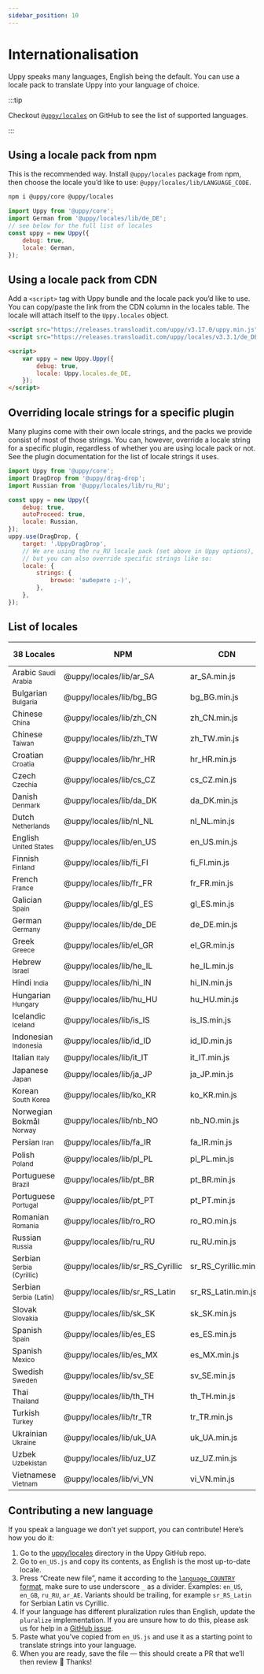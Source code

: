 ```yaml
---
sidebar_position: 10
---
```



# Internationalisation

Uppy speaks many languages, English being the default. You can use a locale pack
to translate Uppy into your language of choice.

:::tip

Checkout
[`@uppy/locales`](https://github.com/transloadit/uppy/tree/main/packages/%40uppy/locales)
on GitHub to see the list of supported languages.

:::

## Using a locale pack from npm

This is the recommended way. Install `@uppy/locales` package from npm, then
choose the locale you’d like to use: `@uppy/locales/lib/LANGUAGE_CODE`.

```bash
npm i @uppy/core @uppy/locales
```

```js
import Uppy from '@uppy/core';
import German from '@uppy/locales/lib/de_DE';
// see below for the full list of locales
const uppy = new Uppy({
	debug: true,
	locale: German,
});
```

## Using a locale pack from CDN

Add a `<script>` tag with Uppy bundle and the locale pack you’d like to use. You
can copy/paste the link from the CDN column in the locales table. The locale
will attach itself to the `Uppy.locales` object.

```html
<script src="https://releases.transloadit.com/uppy/v3.17.0/uppy.min.js"></script>
<script src="https://releases.transloadit.com/uppy/locales/v3.3.1/de_DE.min.js"></script>

<script>
	var uppy = new Uppy.Uppy({
		debug: true,
		locale: Uppy.locales.de_DE,
	});
</script>
```

## Overriding locale strings for a specific plugin

Many plugins come with their own locale strings, and the packs we provide
consist of most of those strings. You can, however, override a locale string for
a specific plugin, regardless of whether you are using locale pack or not. See
the plugin documentation for the list of locale strings it uses.

```js
import Uppy from '@uppy/core';
import DragDrop from '@uppy/drag-drop';
import Russian from '@uppy/locales/lib/ru_RU';

const uppy = new Uppy({
	debug: true,
	autoProceed: true,
	locale: Russian,
});
uppy.use(DragDrop, {
	target: '.UppyDragDrop',
	// We are using the ru_RU locale pack (set above in Uppy options),
	// but you can also override specific strings like so:
	locale: {
		strings: {
			browse: 'выберите ;-)',
		},
	},
});
```

## List of locales

<table>
	<thead>
		<tr>
			<th>38 Locales</th>
			<th>NPM</th>
			<th>CDN</th>
			<th>Source on GitHub</th>
		</tr>
	</thead>
	<tbody>
		<tr>
			<td>
				Arabic <small>Saudi Arabia</small>
			</td>
			<td>
				<Link to="https://www.npmjs.com/package/@uppy/locales">
					@uppy/locales/lib/ar_SA
				</Link>
			</td>
			<td>
				<Link to="https://releases.transloadit.com/uppy/locales/v3.3.1/ar_SA.min.js">
					ar_SA.min.js
				</Link>
			</td>
			<td>
				<Link to="https://github.com/transloadit/uppy/blob/main/packages/%40uppy/locales/src/ar_SA.ts">
					ar_SA.ts
				</Link>
			</td>
		</tr>
		<tr>
			<td>
				Bulgarian <small>Bulgaria</small>
			</td>
			<td>
				<Link to="https://www.npmjs.com/package/@uppy/locales">
					@uppy/locales/lib/bg_BG
				</Link>
			</td>
			<td>
				<Link to="https://releases.transloadit.com/uppy/locales/v3.3.1/bg_BG.min.js">
					bg_BG.min.js
				</Link>
			</td>
			<td>
				<Link to="https://github.com/transloadit/uppy/blob/main/packages/%40uppy/locales/src/bg_BG.ts">
					bg_BG.ts
				</Link>
			</td>
		</tr>
		<tr>
			<td>
				Chinese <small>China</small>
			</td>
			<td>
				<Link to="https://www.npmjs.com/package/@uppy/locales">
					@uppy/locales/lib/zh_CN
				</Link>
			</td>
			<td>
				<Link to="https://releases.transloadit.com/uppy/locales/v3.3.1/zh_CN.min.js">
					zh_CN.min.js
				</Link>
			</td>
			<td>
				<Link to="https://github.com/transloadit/uppy/blob/main/packages/%40uppy/locales/src/zh_CN.ts">
					zh_CN.ts
				</Link>
			</td>
		</tr>
		<tr>
			<td>
				Chinese <small>Taiwan</small>
			</td>
			<td>
				<Link to="https://www.npmjs.com/package/@uppy/locales">
					@uppy/locales/lib/zh_TW
				</Link>
			</td>
			<td>
				<Link to="https://releases.transloadit.com/uppy/locales/v3.3.1/zh_TW.min.js">
					zh_TW.min.js
				</Link>
			</td>
			<td>
				<Link to="https://github.com/transloadit/uppy/blob/main/packages/%40uppy/locales/src/zh_TW.ts">
					zh_TW.ts
				</Link>
			</td>
		</tr>
		<tr>
			<td>
				Croatian <small>Croatia</small>
			</td>
			<td>
				<Link to="https://www.npmjs.com/package/@uppy/locales">
					@uppy/locales/lib/hr_HR
				</Link>
			</td>
			<td>
				<Link to="https://releases.transloadit.com/uppy/locales/v3.3.1/hr_HR.min.js">
					hr_HR.min.js
				</Link>
			</td>
			<td>
				<Link to="https://github.com/transloadit/uppy/blob/main/packages/%40uppy/locales/src/hr_HR.ts">
					hr_HR.ts
				</Link>
			</td>
		</tr>
		<tr>
			<td>
				Czech <small>Czechia</small>
			</td>
			<td>
				<Link to="https://www.npmjs.com/package/@uppy/locales">
					@uppy/locales/lib/cs_CZ
				</Link>
			</td>
			<td>
				<Link to="https://releases.transloadit.com/uppy/locales/v3.3.1/cs_CZ.min.js">
					cs_CZ.min.js
				</Link>
			</td>
			<td>
				<Link to="https://github.com/transloadit/uppy/blob/main/packages/%40uppy/locales/src/cs_CZ.ts">
					cs_CZ.ts
				</Link>
			</td>
		</tr>
		<tr>
			<td>
				Danish <small>Denmark</small>
			</td>
			<td>
				<Link to="https://www.npmjs.com/package/@uppy/locales">
					@uppy/locales/lib/da_DK
				</Link>
			</td>
			<td>
				<Link to="https://releases.transloadit.com/uppy/locales/v3.3.1/da_DK.min.js">
					da_DK.min.js
				</Link>
			</td>
			<td>
				<Link to="https://github.com/transloadit/uppy/blob/main/packages/%40uppy/locales/src/da_DK.ts">
					da_DK.ts
				</Link>
			</td>
		</tr>
		<tr>
			<td>
				Dutch <small>Netherlands</small>
			</td>
			<td>
				<Link to="https://www.npmjs.com/package/@uppy/locales">
					@uppy/locales/lib/nl_NL
				</Link>
			</td>
			<td>
				<Link to="https://releases.transloadit.com/uppy/locales/v3.3.1/nl_NL.min.js">
					nl_NL.min.js
				</Link>
			</td>
			<td>
				<Link to="https://github.com/transloadit/uppy/blob/main/packages/%40uppy/locales/src/nl_NL.ts">
					nl_NL.ts
				</Link>
			</td>
		</tr>
		<tr>
			<td>
				English <small>United States</small>
			</td>
			<td>
				<Link to="https://www.npmjs.com/package/@uppy/locales">
					@uppy/locales/lib/en_US
				</Link>
			</td>
			<td>
				<Link to="https://releases.transloadit.com/uppy/locales/v3.3.1/en_US.min.js">
					en_US.min.js
				</Link>
			</td>
			<td>
				<Link to="https://github.com/transloadit/uppy/blob/main/packages/%40uppy/locales/src/en_US.ts">
					en_US.ts
				</Link>
			</td>
		</tr>
		<tr>
			<td>
				Finnish <small>Finland</small>
			</td>
			<td>
				<Link to="https://www.npmjs.com/package/@uppy/locales">
					@uppy/locales/lib/fi_FI
				</Link>
			</td>
			<td>
				<Link to="https://releases.transloadit.com/uppy/locales/v3.3.1/fi_FI.min.js">
					fi_FI.min.js
				</Link>
			</td>
			<td>
				<Link to="https://github.com/transloadit/uppy/blob/main/packages/%40uppy/locales/src/fi_FI.ts">
					fi_FI.ts
				</Link>
			</td>
		</tr>
		<tr>
			<td>
				French <small>France</small>
			</td>
			<td>
				<Link to="https://www.npmjs.com/package/@uppy/locales">
					@uppy/locales/lib/fr_FR
				</Link>
			</td>
			<td>
				<Link to="https://releases.transloadit.com/uppy/locales/v3.3.1/fr_FR.min.js">
					fr_FR.min.js
				</Link>
			</td>
			<td>
				<Link to="https://github.com/transloadit/uppy/blob/main/packages/%40uppy/locales/src/fr_FR.ts">
					fr_FR.ts
				</Link>
			</td>
		</tr>
		<tr>
			<td>
				Galician <small>Spain</small>
			</td>
			<td>
				<Link to="https://www.npmjs.com/package/@uppy/locales">
					@uppy/locales/lib/gl_ES
				</Link>
			</td>
			<td>
				<Link to="https://releases.transloadit.com/uppy/locales/v3.3.1/gl_ES.min.js">
					gl_ES.min.js
				</Link>
			</td>
			<td>
				<Link to="https://github.com/transloadit/uppy/blob/main/packages/%40uppy/locales/src/gl_ES.ts">
					gl_ES.ts
				</Link>
			</td>
		</tr>
		<tr>
			<td>
				German <small>Germany</small>
			</td>
			<td>
				<Link to="https://www.npmjs.com/package/@uppy/locales">
					@uppy/locales/lib/de_DE
				</Link>
			</td>
			<td>
				<Link to="https://releases.transloadit.com/uppy/locales/v3.3.1/de_DE.min.js">
					de_DE.min.js
				</Link>
			</td>
			<td>
				<Link to="https://github.com/transloadit/uppy/blob/main/packages/%40uppy/locales/src/de_DE.ts">
					de_DE.ts
				</Link>
			</td>
		</tr>
		<tr>
			<td>
				Greek <small>Greece</small>
			</td>
			<td>
				<Link to="https://www.npmjs.com/package/@uppy/locales">
					@uppy/locales/lib/el_GR
				</Link>
			</td>
			<td>
				<Link to="https://releases.transloadit.com/uppy/locales/v3.3.1/el_GR.min.js">
					el_GR.min.js
				</Link>
			</td>
			<td>
				<Link to="https://github.com/transloadit/uppy/blob/main/packages/%40uppy/locales/src/el_GR.ts">
					el_GR.ts
				</Link>
			</td>
		</tr>
		<tr>
			<td>
				Hebrew <small>Israel</small>
			</td>
			<td>
				<Link to="https://www.npmjs.com/package/@uppy/locales">
					@uppy/locales/lib/he_IL
				</Link>
			</td>
			<td>
				<Link to="https://releases.transloadit.com/uppy/locales/v3.3.1/he_IL.min.js">
					he_IL.min.js
				</Link>
			</td>
			<td>
				<Link to="https://github.com/transloadit/uppy/blob/main/packages/%40uppy/locales/src/he_IL.ts">
					he_IL.ts
				</Link>
			</td>
		</tr>
		<tr>
			<td>
				Hindi <small>India</small>
			</td>
			<td>
				<Link to="https://www.npmjs.com/package/@uppy/locales">
					@uppy/locales/lib/hi_IN
				</Link>
			</td>
			<td>
				<Link to="https://releases.transloadit.com/uppy/locales/v3.3.1/hi_IN.min.js">
					hi_IN.min.js
				</Link>
			</td>
			<td>
				<Link to="https://github.com/transloadit/uppy/blob/main/packages/%40uppy/locales/src/hi_IN.ts">
					hi_IN.ts
				</Link>
			</td>
		</tr>
		<tr>
			<td>
				Hungarian <small>Hungary</small>
			</td>
			<td>
				<Link to="https://www.npmjs.com/package/@uppy/locales">
					@uppy/locales/lib/hu_HU
				</Link>
			</td>
			<td>
				<Link to="https://releases.transloadit.com/uppy/locales/v3.3.1/hu_HU.min.js">
					hu_HU.min.js
				</Link>
			</td>
			<td>
				<Link to="https://github.com/transloadit/uppy/blob/main/packages/%40uppy/locales/src/hu_HU.ts">
					hu_HU.ts
				</Link>
			</td>
		</tr>
		<tr>
			<td>
				Icelandic <small>Iceland</small>
			</td>
			<td>
				<Link to="https://www.npmjs.com/package/@uppy/locales">
					@uppy/locales/lib/is_IS
				</Link>
			</td>
			<td>
				<Link to="https://releases.transloadit.com/uppy/locales/v3.3.1/is_IS.min.js">
					is_IS.min.js
				</Link>
			</td>
			<td>
				<Link to="https://github.com/transloadit/uppy/blob/main/packages/%40uppy/locales/src/is_IS.ts">
					is_IS.ts
				</Link>
			</td>
		</tr>
		<tr>
			<td>
				Indonesian <small>Indonesia</small>
			</td>
			<td>
				<Link to="https://www.npmjs.com/package/@uppy/locales">
					@uppy/locales/lib/id_ID
				</Link>
			</td>
			<td>
				<Link to="https://releases.transloadit.com/uppy/locales/v3.3.1/id_ID.min.js">
					id_ID.min.js
				</Link>
			</td>
			<td>
				<Link to="https://github.com/transloadit/uppy/blob/main/packages/%40uppy/locales/src/id_ID.ts">
					id_ID.ts
				</Link>
			</td>
		</tr>
		<tr>
			<td>
				Italian <small>Italy</small>
			</td>
			<td>
				<Link to="https://www.npmjs.com/package/@uppy/locales">
					@uppy/locales/lib/it_IT
				</Link>
			</td>
			<td>
				<Link to="https://releases.transloadit.com/uppy/locales/v3.3.1/it_IT.min.js">
					it_IT.min.js
				</Link>
			</td>
			<td>
				<Link to="https://github.com/transloadit/uppy/blob/main/packages/%40uppy/locales/src/it_IT.ts">
					it_IT.ts
				</Link>
			</td>
		</tr>
		<tr>
			<td>
				Japanese <small>Japan</small>
			</td>
			<td>
				<Link to="https://www.npmjs.com/package/@uppy/locales">
					@uppy/locales/lib/ja_JP
				</Link>
			</td>
			<td>
				<Link to="https://releases.transloadit.com/uppy/locales/v3.3.1/ja_JP.min.js">
					ja_JP.min.js
				</Link>
			</td>
			<td>
				<Link to="https://github.com/transloadit/uppy/blob/main/packages/%40uppy/locales/src/ja_JP.ts">
					ja_JP.ts
				</Link>
			</td>
		</tr>
		<tr>
			<td>
				Korean <small>South Korea</small>
			</td>
			<td>
				<Link to="https://www.npmjs.com/package/@uppy/locales">
					@uppy/locales/lib/ko_KR
				</Link>
			</td>
			<td>
				<Link to="https://releases.transloadit.com/uppy/locales/v3.3.1/ko_KR.min.js">
					ko_KR.min.js
				</Link>
			</td>
			<td>
				<Link to="https://github.com/transloadit/uppy/blob/main/packages/%40uppy/locales/src/ko_KR.ts">
					ko_KR.ts
				</Link>
			</td>
		</tr>
		<tr>
			<td>
				Norwegian Bokmål <small>Norway</small>
			</td>
			<td>
				<Link to="https://www.npmjs.com/package/@uppy/locales">
					@uppy/locales/lib/nb_NO
				</Link>
			</td>
			<td>
				<Link to="https://releases.transloadit.com/uppy/locales/v3.3.1/nb_NO.min.js">
					nb_NO.min.js
				</Link>
			</td>
			<td>
				<Link to="https://github.com/transloadit/uppy/blob/main/packages/%40uppy/locales/src/nb_NO.ts">
					nb_NO.ts
				</Link>
			</td>
		</tr>
		<tr>
			<td>
				Persian <small>Iran</small>
			</td>
			<td>
				<Link to="https://www.npmjs.com/package/@uppy/locales">
					@uppy/locales/lib/fa_IR
				</Link>
			</td>
			<td>
				<Link to="https://releases.transloadit.com/uppy/locales/v3.3.1/fa_IR.min.js">
					fa_IR.min.js
				</Link>
			</td>
			<td>
				<Link to="https://github.com/transloadit/uppy/blob/main/packages/%40uppy/locales/src/fa_IR.ts">
					fa_IR.ts
				</Link>
			</td>
		</tr>
		<tr>
			<td>
				Polish <small>Poland</small>
			</td>
			<td>
				<Link to="https://www.npmjs.com/package/@uppy/locales">
					@uppy/locales/lib/pl_PL
				</Link>
			</td>
			<td>
				<Link to="https://releases.transloadit.com/uppy/locales/v3.3.1/pl_PL.min.js">
					pl_PL.min.js
				</Link>
			</td>
			<td>
				<Link to="https://github.com/transloadit/uppy/blob/main/packages/%40uppy/locales/src/pl_PL.ts">
					pl_PL.ts
				</Link>
			</td>
		</tr>
		<tr>
			<td>
				Portuguese <small>Brazil</small>
			</td>
			<td>
				<Link to="https://www.npmjs.com/package/@uppy/locales">
					@uppy/locales/lib/pt_BR
				</Link>
			</td>
			<td>
				<Link to="https://releases.transloadit.com/uppy/locales/v3.3.1/pt_BR.min.js">
					pt_BR.min.js
				</Link>
			</td>
			<td>
				<Link to="https://github.com/transloadit/uppy/blob/main/packages/%40uppy/locales/src/pt_BR.ts">
					pt_BR.ts
				</Link>
			</td>
		</tr>
		<tr>
			<td>
				Portuguese <small>Portugal</small>
			</td>
			<td>
				<Link to="https://www.npmjs.com/package/@uppy/locales">
					@uppy/locales/lib/pt_PT
				</Link>
			</td>
			<td>
				<Link to="https://releases.transloadit.com/uppy/locales/v3.3.1/pt_PT.min.js">
					pt_PT.min.js
				</Link>
			</td>
			<td>
				<Link to="https://github.com/transloadit/uppy/blob/main/packages/%40uppy/locales/src/pt_PT.ts">
					pt_PT.ts
				</Link>
			</td>
		</tr>
		<tr>
			<td>
				Romanian <small>Romania</small>
			</td>
			<td>
				<Link to="https://www.npmjs.com/package/@uppy/locales">
					@uppy/locales/lib/ro_RO
				</Link>
			</td>
			<td>
				<Link to="https://releases.transloadit.com/uppy/locales/v3.3.1/ro_RO.min.js">
					ro_RO.min.js
				</Link>
			</td>
			<td>
				<Link to="https://github.com/transloadit/uppy/blob/main/packages/%40uppy/locales/src/ro_RO.ts">
					ro_RO.ts
				</Link>
			</td>
		</tr>
		<tr>
			<td>
				Russian <small>Russia</small>
			</td>
			<td>
				<Link to="https://www.npmjs.com/package/@uppy/locales">
					@uppy/locales/lib/ru_RU
				</Link>
			</td>
			<td>
				<Link to="https://releases.transloadit.com/uppy/locales/v3.3.1/ru_RU.min.js">
					ru_RU.min.js
				</Link>
			</td>
			<td>
				<Link to="https://github.com/transloadit/uppy/blob/main/packages/%40uppy/locales/src/ru_RU.ts">
					ru_RU.ts
				</Link>
			</td>
		</tr>
		<tr>
			<td>
				Serbian <small>Serbia</small>
				<small>(Cyrillic)</small>
			</td>
			<td>
				<Link to="https://www.npmjs.com/package/@uppy/locales">
					@uppy/locales/lib/sr_RS_Cyrillic
				</Link>
			</td>
			<td>
				<Link to="https://releases.transloadit.com/uppy/locales/v3.3.1/sr_RS_Cyrillic.min.js">
					sr_RS_Cyrillic.min.js
				</Link>
			</td>
			<td>
				<Link to="https://github.com/transloadit/uppy/blob/main/packages/%40uppy/locales/src/sr_RS_Cyrillic.ts">
					sr_RS_Cyrillic.ts
				</Link>
			</td>
		</tr>
		<tr>
			<td>
				Serbian <small>Serbia</small>
				<small>(Latin)</small>
			</td>
			<td>
				<Link to="https://www.npmjs.com/package/@uppy/locales">
					@uppy/locales/lib/sr_RS_Latin
				</Link>
			</td>
			<td>
				<Link to="https://releases.transloadit.com/uppy/locales/v3.3.1/sr_RS_Latin.min.js">
					sr_RS_Latin.min.js
				</Link>
			</td>
			<td>
				<Link to="https://github.com/transloadit/uppy/blob/main/packages/%40uppy/locales/src/sr_RS_Latin.ts">
					sr_RS_Latin.ts
				</Link>
			</td>
		</tr>
		<tr>
			<td>
				Slovak <small>Slovakia</small>
			</td>
			<td>
				<Link to="https://www.npmjs.com/package/@uppy/locales">
					@uppy/locales/lib/sk_SK
				</Link>
			</td>
			<td>
				<Link to="https://releases.transloadit.com/uppy/locales/v3.3.1/sk_SK.min.js">
					sk_SK.min.js
				</Link>
			</td>
			<td>
				<Link to="https://github.com/transloadit/uppy/blob/main/packages/%40uppy/locales/src/sk_SK.ts">
					sk_SK.ts
				</Link>
			</td>
		</tr>
		<tr>
			<td>
				Spanish <small>Spain</small>
			</td>
			<td>
				<Link to="https://www.npmjs.com/package/@uppy/locales">
					@uppy/locales/lib/es_ES
				</Link>
			</td>
			<td>
				<Link to="https://releases.transloadit.com/uppy/locales/v3.3.1/es_ES.min.js">
					es_ES.min.js
				</Link>
			</td>
			<td>
				<Link to="https://github.com/transloadit/uppy/blob/main/packages/%40uppy/locales/src/es_ES.ts">
					es_ES.ts
				</Link>
			</td>
		</tr>
		<tr>
			<td>
				Spanish <small>Mexico</small>
			</td>
			<td>
				<Link to="https://www.npmjs.com/package/@uppy/locales">
					@uppy/locales/lib/es_MX
				</Link>
			</td>
			<td>
				<Link to="https://releases.transloadit.com/uppy/locales/v3.3.1/es_MX.min.js">
					es_MX.min.js
				</Link>
			</td>
			<td>
				<Link to="https://github.com/transloadit/uppy/blob/main/packages/%40uppy/locales/src/es_MX.ts">
					es_MX.ts
				</Link>
			</td>
		</tr>
		<tr>
			<td>
				Swedish <small>Sweden</small>
			</td>
			<td>
				<Link to="https://www.npmjs.com/package/@uppy/locales">
					@uppy/locales/lib/sv_SE
				</Link>
			</td>
			<td>
				<Link to="https://releases.transloadit.com/uppy/locales/v3.3.1/sv_SE.min.js">
					sv_SE.min.js
				</Link>
			</td>
			<td>
				<Link to="https://github.com/transloadit/uppy/blob/main/packages/%40uppy/locales/src/sv_SE.ts">
					sv_SE.ts
				</Link>
			</td>
		</tr>
		<tr>
			<td>
				Thai <small>Thailand</small>
			</td>
			<td>
				<Link to="https://www.npmjs.com/package/@uppy/locales">
					@uppy/locales/lib/th_TH
				</Link>
			</td>
			<td>
				<Link to="https://releases.transloadit.com/uppy/locales/v3.3.1/th_TH.min.js">
					th_TH.min.js
				</Link>
			</td>
			<td>
				<Link to="https://github.com/transloadit/uppy/blob/main/packages/%40uppy/locales/src/th_TH.ts">
					th_TH.ts
				</Link>
			</td>
		</tr>
		<tr>
			<td>
				Turkish <small>Turkey</small>
			</td>
			<td>
				<Link to="https://www.npmjs.com/package/@uppy/locales">
					@uppy/locales/lib/tr_TR
				</Link>
			</td>
			<td>
				<Link to="https://releases.transloadit.com/uppy/locales/v3.3.1/tr_TR.min.js">
					tr_TR.min.js
				</Link>
			</td>
			<td>
				<Link to="https://github.com/transloadit/uppy/blob/main/packages/%40uppy/locales/src/tr_TR.ts">
					tr_TR.ts
				</Link>
			</td>
		</tr>
		<tr>
			<td>
				Ukrainian <small>Ukraine</small>
			</td>
			<td>
				<Link to="https://www.npmjs.com/package/@uppy/locales">
					@uppy/locales/lib/uk_UA
				</Link>
			</td>
			<td>
				<Link to="https://releases.transloadit.com/uppy/locales/v3.3.1/uk_UA.min.js">
					uk_UA.min.js
				</Link>
			</td>
			<td>
				<Link to="https://github.com/transloadit/uppy/blob/main/packages/%40uppy/locales/src/uk_UA.ts">
					uk_UA.ts
				</Link>
			</td>
		</tr>
		<tr>
			<td>
				Uzbek <small>Uzbekistan</small>
			</td>
			<td>
				<Link to="https://www.npmjs.com/package/@uppy/locales">
					@uppy/locales/lib/uz_UZ
				</Link>
			</td>
			<td>
				<Link to="https://releases.transloadit.com/uppy/locales/v3.3.1/uz_UZ.min.js">
					uz_UZ.min.js
				</Link>
			</td>
			<td>
				<Link to="https://github.com/transloadit/uppy/blob/main/packages/%40uppy/locales/src/uz_UZ.ts">
					uz_UZ.ts
				</Link>
			</td>
		</tr>
		<tr>
			<td>
				Vietnamese <small>Vietnam</small>
			</td>
			<td>
				<Link to="https://www.npmjs.com/package/@uppy/locales">
					@uppy/locales/lib/vi_VN
				</Link>
			</td>
			<td>
				<Link to="https://releases.transloadit.com/uppy/locales/v3.3.1/vi_VN.min.js">
					vi_VN.min.js
				</Link>
			</td>
			<td>
				<Link to="https://github.com/transloadit/uppy/blob/main/packages/%40uppy/locales/src/vi_VN.ts">
					vi_VN.ts
				</Link>
			</td>
		</tr>
	</tbody>
</table>

## Contributing a new language

If you speak a language we don’t yet support, you can contribute! Here’s how you
do it:

1. Go to the
   [uppy/locales](https://github.com/transloadit/uppy/tree/main/packages/%40uppy/locales/src)
   directory in the Uppy GitHub repo.
2. Go to `en_US.js` and copy its contents, as English is the most up-to-date
   locale.
3. Press “Create new file”, name it according to the
   [`language_COUNTRY` format](http://www.i18nguy.com/unicode/language-identifiers.html),
   make sure to use underscore `_` as a divider. Examples: `en_US`, `en_GB`,
   `ru_RU`, `ar_AE`. Variants should be trailing, for example `sr_RS_Latin` for
   Serbian Latin vs Cyrillic.
4. If your language has different pluralization rules than English, update the
   `pluralize` implementation. If you are unsure how to do this, please ask us
   for help in a [GitHub issue](https://github.com/transloadit/uppy/issues/new).
5. Paste what you’ve copied from `en_US.js` and use it as a starting point to
   translate strings into your language.
6. When you are ready, save the file — this should create a PR that we’ll then
   review 🎉 Thanks!
